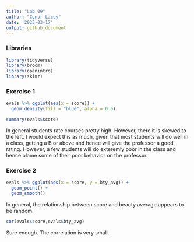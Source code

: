 ```yaml
---
title: "Lab 09"
author: "Conor Lacey"
date: '2023-03-17'
output: github_document
---
```


### Libraries

```r
library(tidyverse) 
library(broom)
library(openintro)
library(skimr)
```

### Exercise 1

```r
evals %>% ggplot(aes(x = score)) +
  geom_density(fill = "blue", alpha = 0.5)

summary(evals$score)
```

In general students rate courses pretty high. However, there it is skewed to the left. I would expect this as much, given that most students will do well in a class, getting a B or above and hence will give the professor a good rating. However, a few students will do exteremly poor in the class and hence blame some of their poor behavior on the professor. 

### Exercise 2

```r
evals %>% ggplot(aes(x = score, y = bty_avg)) + 
  geom_point() + 
  geom_smooth()
```

In general, the relationship between score and beauty average appears to be random. 


```r
cor(evals$score,evals$bty_avg)
```

Sure enough. The correlation is very small. 
